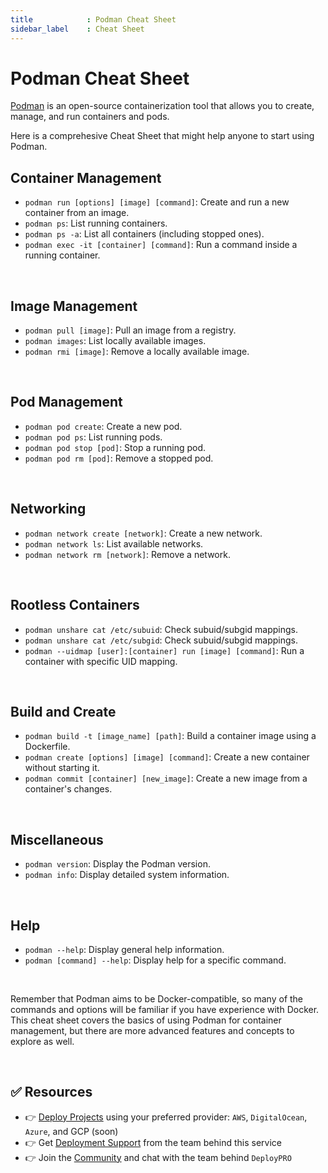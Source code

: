 ```yaml
---
title            : Podman Cheat Sheet
sidebar_label    : Cheat Sheet
---
```


# Podman Cheat Sheet

[Podman](https://podman.io/getting-started/installation) is an open-source containerization tool that allows you to create, manage, and run containers and pods. 

Here is a comprehesive Cheat Sheet that might help anyone to start using Podman. 

## Container Management

- `podman run [options] [image] [command]`: Create and run a new container from an image.
- `podman ps`: List running containers.
- `podman ps -a`: List all containers (including stopped ones).
- `podman exec -it [container] [command]`: Run a command inside a running container.

<br />

## Image Management

- `podman pull [image]`: Pull an image from a registry.
- `podman images`: List locally available images.
- `podman rmi [image]`: Remove a locally available image.

<br />

## Pod Management

- `podman pod create`: Create a new pod.
- `podman pod ps`: List running pods.
- `podman pod stop [pod]`: Stop a running pod.
- `podman pod rm [pod]`: Remove a stopped pod.

<br />

## Networking

- `podman network create [network]`: Create a new network.
- `podman network ls`: List available networks.
- `podman network rm [network]`: Remove a network.

<br />

## Rootless Containers

- `podman unshare cat /etc/subuid`: Check subuid/subgid mappings.
- `podman unshare cat /etc/subgid`: Check subuid/subgid mappings.
- `podman --uidmap [user]:[container] run [image] [command]`: Run a container with specific UID mapping.

<br />

## Build and Create

- `podman build -t [image_name] [path]`: Build a container image using a Dockerfile.
- `podman create [options] [image] [command]`: Create a new container without starting it.
- `podman commit [container] [new_image]`: Create a new image from a container's changes.

<br />

## Miscellaneous

- `podman version`: Display the Podman version.
- `podman info`: Display detailed system information.

<br />

## Help

- `podman --help`: Display general help information.
- `podman [command] --help`: Display help for a specific command.

<br />

Remember that Podman aims to be Docker-compatible, so many of the commands and options will be familiar if you have experience with Docker. 
This cheat sheet covers the basics of using Podman for container management, but there are more advanced features and concepts to explore as well.

<br />

## ✅ Resources

- 👉 [Deploy Projects](https://deploypro.dev/) using your preferred provider: `AWS`, `DigitalOcean`, `Azure`, and GCP (soon)
- 👉 Get [Deployment Support](https://deploypro.dev/support/) from the team behind this service
- 👉 Join the [Community](https://discord.gg/qQhjQZhnur) and chat with the team behind `DeployPRO`
